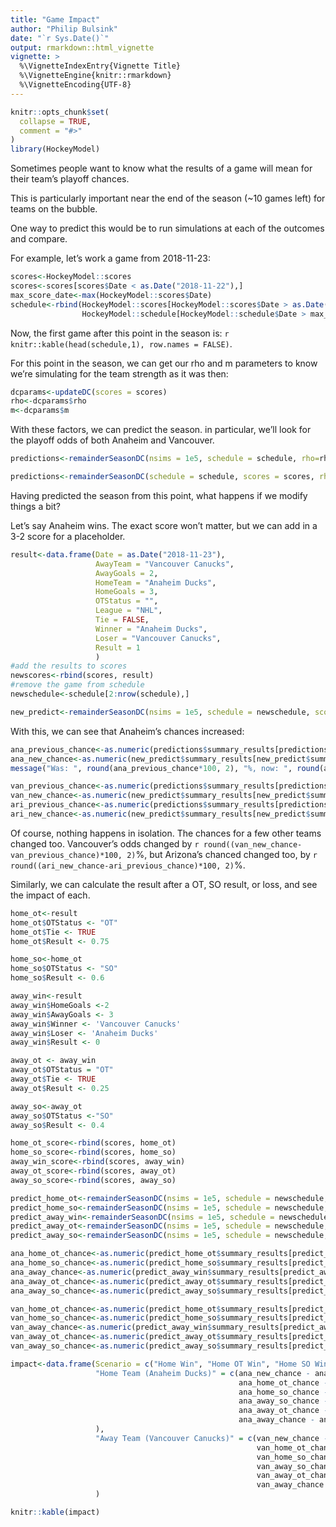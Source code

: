 ```yaml
---
title: "Game Impact"
author: "Philip Bulsink"
date: "`r Sys.Date()`"
output: rmarkdown::html_vignette
vignette: >
  %\VignetteIndexEntry{Vignette Title}
  %\VignetteEngine{knitr::rmarkdown}
  %\VignetteEncoding{UTF-8}
---
```


```r
knitr::opts_chunk$set(
  collapse = TRUE,
  comment = "#>"
)
library(HockeyModel)
```

Sometimes people want to know what the results of a game will mean for their team's playoff chances. 

This is particularly important near the end of the season (~10 games left) for teams on the bubble. 

One way to predict this would be to run simulations at each of the outcomes and compare. 

For example, let's work a game from 2018-11-23:
```r
scores<-HockeyModel::scores
scores<-scores[scores$Date < as.Date("2018-11-22"),]
max_score_date<-max(HockeyModel::scores$Date)
schedule<-rbind(HockeyModel::scores[HockeyModel::scores$Date > as.Date("2018-11-22"), c('Date', 'HomeTeam', 'AwayTeam')], 
                HockeyModel::schedule[HockeyModel::schedule$Date > max_score_date, ])
```

Now, the first game after this point in the season is: `r knitr::kable(head(schedule,1), row.names = FALSE)`.

For this point in the season, we can get our rho and m parameters to know we're simulating for the team strength as it was then:
```r
dcparams<-updateDC(scores = scores)
rho<-dcparams$rho
m<-dcparams$m
```

With these factors, we can predict the season. in particular, we'll look for the playoff odds of both Anaheim and Vancouver.
```r
predictions<-remainderSeasonDC(nsims = 1e5, schedule = schedule, rho=rho, m=m, regress = TRUE)
```
```r
predictions<-remainderSeasonDC(schedule = schedule, scores = scores, rho=rho, m=m, regress = TRUE)
```

Having predicted the season from this point, what happens if we modify things a bit?

Let's say Anaheim wins. The exact score won't matter, but we can add in a 3-2 score for a placeholder.
```r
result<-data.frame(Date = as.Date("2018-11-23"), 
                   AwayTeam = "Vancouver Canucks", 
                   AwayGoals = 2,
                   HomeTeam = "Anaheim Ducks", 
                   HomeGoals = 3,
                   OTStatus = "",
                   League = "NHL",
                   Tie = FALSE,
                   Winner = "Anaheim Ducks",
                   Loser = "Vancouver Canucks",
                   Result = 1
                   )
#add the results to scores
newscores<-rbind(scores, result)
#remove the game from schedule
newschedule<-schedule[2:nrow(schedule),]

new_predict<-remainderSeasonDC(nsims = 1e5, schedule = newschedule, scores = newscores, rho=rho, m=m, regress = TRUE)
```

With this, we can see that Anaheim's chances increased:
```r
ana_previous_chance<-as.numeric(predictions$summary_results[predictions$summary_results$Team == "Anaheim Ducks", "Playoffs"])
ana_new_chance<-as.numeric(new_predict$summary_results[new_predict$summary_results$Team == "Anaheim Ducks", "Playoffs"])
message("Was: ", round(ana_previous_chance*100, 2), "%, now: ", round(ana_new_chance*100, 2), "%, change of ", round((ana_new_chance-ana_previous_chance)*100, 2), "%.")
```

```r
van_previous_chance<-as.numeric(predictions$summary_results[predictions$summary_results$Team == "Vancouver Canucks", "Playoffs"])
van_new_chance<-as.numeric(new_predict$summary_results[new_predict$summary_results$Team == "Vancouver Canucks", "Playoffs"])
ari_previous_chance<-as.numeric(predictions$summary_results[predictions$summary_results$Team == "Arizona Coyotes", "Playoffs"])
ari_new_chance<-as.numeric(new_predict$summary_results[new_predict$summary_results$Team == "Arizona Coyotes", "Playoffs"])
```
Of course, nothing happens in isolation. The chances for a few other teams changed too. Vancouver's odds changed by `r round((van_new_chance-van_previous_chance)*100, 2)`%, but Arizona's chanced changed too, by `r round((ari_new_chance-ari_previous_chance)*100, 2)`%.

Similarly, we can calculate the result after a OT, SO result, or loss, and see the impact of each.
```r
home_ot<-result
home_ot$OTStatus <- "OT"
home_ot$Tie <- TRUE
home_ot$Result <- 0.75

home_so<-home_ot
home_so$OTStatus <- "SO"
home_so$Result <- 0.6

away_win<-result
away_win$HomeGoals <-2
away_win$AwayGoals <- 3
away_win$Winner <- 'Vancouver Canucks'
away_win$Loser <- 'Anaheim Ducks'
away_win$Result <- 0

away_ot <- away_win
away_ot$OTStatus = "OT"
away_ot$Tie <- TRUE
away_ot$Result <- 0.25

away_so<-away_ot
away_so$OTStatus <-"SO"
away_so$Result <- 0.4

home_ot_score<-rbind(scores, home_ot)
home_so_score<-rbind(scores, home_so)
away_win_score<-rbind(scores, away_win)
away_ot_score<-rbind(scores, away_ot)
away_so_score<-rbind(scores, away_so)

predict_home_ot<-remainderSeasonDC(nsims = 1e5, schedule = newschedule, scores = home_ot_score, rho=rho, m=m, regress = TRUE)
predict_home_so<-remainderSeasonDC(nsims = 1e5, schedule = newschedule, scores = home_so_score, rho=rho, m=m, regress = TRUE)
predict_away_win<-remainderSeasonDC(nsims = 1e5, schedule = newschedule, scores = away_win_score, rho=rho, m=m, regress = TRUE)
predict_away_ot<-remainderSeasonDC(nsims = 1e5, schedule = newschedule, scores = away_ot_score, rho=rho, m=m, regress = TRUE)
predict_away_so<-remainderSeasonDC(nsims = 1e5, schedule = newschedule, scores = away_so_score, rho=rho, m=m, regress = TRUE)

ana_home_ot_chance<-as.numeric(predict_home_ot$summary_results[predict_home_ot$summary_results$Team == "Anaheim Ducks", "Playoffs"])
ana_home_so_chance<-as.numeric(predict_home_so$summary_results[predict_home_so$summary_results$Team == "Anaheim Ducks", "Playoffs"])
ana_away_chance<-as.numeric(predict_away_win$summary_results[predict_away_win$summary_results$Team == "Anaheim Ducks", "Playoffs"])
ana_away_ot_chance<-as.numeric(predict_away_ot$summary_results[predict_away_ot$summary_results$Team == "Anaheim Ducks", "Playoffs"])
ana_away_so_chance<-as.numeric(predict_away_so$summary_results[predict_away_so$summary_results$Team == "Anaheim Ducks", "Playoffs"])

van_home_ot_chance<-as.numeric(predict_home_ot$summary_results[predict_home_ot$summary_results$Team == "Vancouver Canucks", "Playoffs"])
van_home_so_chance<-as.numeric(predict_home_so$summary_results[predict_home_so$summary_results$Team == "Vancouver Canucks", "Playoffs"])
van_away_chance<-as.numeric(predict_away_win$summary_results[predict_away_win$summary_results$Team == "Vancouver Canucks", "Playoffs"])
van_away_ot_chance<-as.numeric(predict_away_ot$summary_results[predict_away_ot$summary_results$Team == "Vancouver Canucks", "Playoffs"])
van_away_so_chance<-as.numeric(predict_away_so$summary_results[predict_away_so$summary_results$Team == "Vancouver Canucks", "Playoffs"]) 

impact<-data.frame(Scenario = c("Home Win", "Home OT Win", "Home SO Win", "Away SO Win", "Away OT Win", "Away Win"), 
                   "Home Team (Anaheim Ducks)" = c(ana_new_chance - ana_previous_chance,
                                                   ana_home_ot_chance - ana_previous_chance,
                                                   ana_home_so_chance - ana_previous_chance,
                                                   ana_away_so_chance - ana_previous_chance,
                                                   ana_away_ot_chance - ana_previous_chance,
                                                   ana_away_chance - ana_previous_chance
                   ),
                   "Away Team (Vancouver Canucks)" = c(van_new_chance - van_previous_chance,
                                                       van_home_ot_chance - van_previous_chance,
                                                       van_home_so_chance - van_previous_chance,
                                                       van_away_so_chance - van_previous_chance,
                                                       van_away_ot_chance - van_previous_chance,
                                                       van_away_chance - van_previous_chance)
                   )
```

```r
knitr::kable(impact)
```


